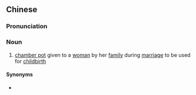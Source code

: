 {{also|囝孙桶}}
==Chinese==
{{zh-forms|s=囝孙桶|type=21}}

===Pronunciation===
{{zh-pron
|mn=qz:káⁿ-sun-tháng/tw,xm,zz:kiáⁿ-sun-tháng
|cat=n
}}

===Noun===
{{zh-noun}}

# {{lb|zh|Min Nan}} [[chamber pot]] given to a [[woman]] by her [[family]] during [[marriage]] to be used for [[childbirth]]

====Synonyms====
* {{zh-l|子孫桶}}